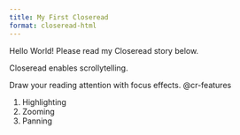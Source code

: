 ```yaml
---
title: My First Closeread
format: closeread-html
---
```


Hello World! Please read my Closeread story below.

:::: cr-section
Closeread enables scrollytelling.

Draw your reading attention with focus effects. @cr-features

::: {#cr-features}
1.  Highlighting
2.  Zooming
3.  Panning
:::
::::
